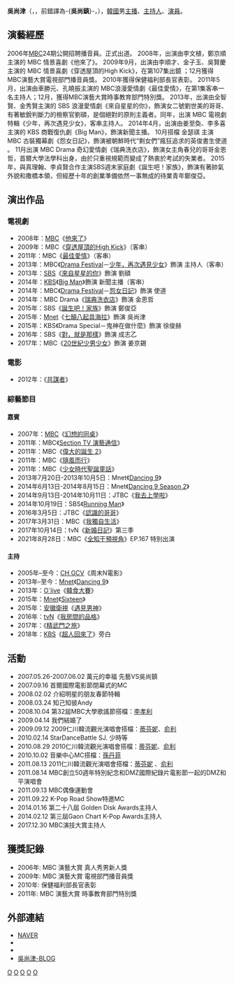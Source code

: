 {{藝人
|姓名 = 吳尚津
|類型 = 男藝人
|圖片 = Oh Sang-Jin from acrofan (2).jpg
|圖片尺寸 = 
|圖片簡介 = 
|本名 =
|外文名 = 오상진
|外文 = ko
|羅馬拼音 = Oh Sang-Jin
|英文名 =
|暱稱 =
|其他藝名 = 
|國籍 = {{KOR}}
|出生日期 = {{birth_date_and_age|1980|2|15}}
|出生地點 = {{KOR}}[[蔚山廣域市|蔚山廣域市]]
|宗教信仰 = 
|語言 = [[韓語|韓語]]、[[汉语|汉语]]（四级）
|配偶 = {{link-ko|金素英 (主播)|김소영 (방송인)|金素英}}
|職業 = [[新聞主播|主播]]、[[主持人|主持人]]、[[演員|演員]]
|教育程度 = [[延世大學|延世大學]]
|出道作 = 
|出道日期 = 2006年
|代表作 = 
|活躍年代 =
|唱片公司 = 
|經紀公司 = IOK Company
<BR>[[YG娛樂|YG娛樂]]（2017年-2019年）
|相關團體 = 
|網站 = 
}}

'''吳尚津'''（{{lang-ko|'''오상진'''}}，{{lang-en|'''Oh Sang-Jin'''}}，前錯譯為-{'''吳尚鎮'''}-，{{bd|1980年|2月15日}}），[[韓國|韓國]]男[[新聞主播|主播]]、[[主持人|主持人]]、[[演員|演員]]。

== 演藝經歷 ==
2006年[[MBC|MBC]]24期公開招聘播音員。正式出道。 
2008年，出演由李文植，鄭京順主演的 MBC 情景喜劇《他來了》。
2009年9月，出演由李順才、金子玉、吳賢慶主演的 MBC 情景喜劇《穿透屋頂的High Kick》，在第107集出鏡 ；12月獲得 MBC演藝大賞電視部門播音員獎。 
2010年獲得保健福利部長官表彰。
2011年5月，出演由車勝元、孔曉振主演的 MBC浪漫愛情劇《最佳愛情》，在第1集客串一名主持人；12月，獲得MBC演藝大賞時事教育部門特別獎。
2013年，出演由全智賢、金秀賢主演的 SBS 浪漫愛情劇《來自星星的你》，飾演女二號劉世美的哥哥、有著敏銳判斷力的檢察官劉碩，是個絕對的原則主義者。同年，出演 MBC 電視劇特輯《少年，再次遇見少女》，客串主持人。
2014年4月，出演由姜至奐、李多喜主演的 KBS 商戰復仇劇《Big Man》，飾演新聞主播。 10月搭檔 金瑟祺 主演 MBC 古裝獨幕劇《怨女日記》，飾演被朝鮮時代“剩女們”瘋狂追求的英俊書生使道 。 11月出演 MBC Drama 奇幻愛情劇《瑞典洗衣店》，飾演女主角春兒的哥哥金恩哲，首爾大學法學科出身，由於只重視規範而變成了熱衷於考試的失業者。
2015年，與真理翰、李貞賢合作主演SBS週末家庭劇《誕生吧！家族》，飾演有著帥氣外貌和撒橋本領，但經歷十年的創業準備依然一事無成的待業青年鄭俊亞。

== 演出作品 ==
=== 電視劇 ===
*2008年：[[文化廣播_(韓國)|MBC]]《[[他來了|他來了]]》
*2009年：MBC《[[穿透屋頂的High_Kick|穿透屋頂的High Kick]]》（客串）
*2011年：MBC《[[最佳愛情|最佳愛情]]》（客串）
*2013年：MBC《[[Drama_Festival|Drama Festival]]－[[Drama_Festival#第一季|少年，再次遇見少女]]》飾演 主持人（客串）
*2013年：[[SBS_(韓國)|SBS]]《[[來自星星的你|來自星星的你]]》飾演 劉碩
*2014年：[[韓國廣播公社|KBS]]《[[Big_Man|Big Man]]》飾演 新聞主播（客串）
*2014年：MBC《[[Drama_Festival|Drama Festival]]－[[Drama_Festival#第二季|怨女日記]]》飾演 使道
*2014年：MBC Drama《[[瑞典洗衣店|瑞典洗衣店]]》飾演 金恩哲
*2015年：SBS《[[誕生吧！家族|誕生吧！家族]]》飾演 鄭俊亞
*2015年：[[Mnet媒體|Mnet]]《[[七顛八起具海拉|七顛八起具海拉]]》飾演 吳尚津
*2015年：KBS《Drama Special－鬼神在做什麼》飾演 徐俊赫
*2016年：SBS《[[對，就是那樣|對，就是那樣]]》飾演 成志乙
*2017年：MBC《[[20世紀少男少女|20世紀少男少女]]》飾演 姜京錫

=== 電影 ===
*2012年：《[[共謀者|共謀者]]》

=== 綜藝節目 ===
==== 嘉賓 ====
*2007年：[[文化廣播_(韓國)|MBC]]《[[幻想的同桌|幻想的同桌]]》
*2011年：MBC《[[Section_TV_演藝通信|Section TV 演藝通信]]》
*2011年：MBC《[[偉大的誕生_2|偉大的誕生 2]]》
*2011年：MBC《[[隨風而行|隨風而行]]》
*2011年：MBC《[[少女時代聖誕童話|少女時代聖誕童話]]》
*2013年7月20日-2013年10月5日：Mnet《[[Dancing_9|Dancing 9]]》
*2014年6月13日-2014年8月15日：Mnet《[[Dancing_9_Season_2|Dancing 9 Season 2]]》
*2014年9月13日-2014年10月11日：JTBC《[[我去上學啦|我去上學啦]]》
*2014年10月19日：SBS《[[Running_Man|Running Man]]》
*2016年3月5日：JTBC《[[認識的哥哥|認識的哥哥]]》
*2017年3月31日：MBC《[[我獨自生活|我獨自生活]]》
*2017年10月14日：tvN《[[新婚日記|新婚日記]]》第三季
*2021年8月28日：MBC《[[全知干預視角|全知干預視角]]》EP.167 特別出演

==== 主持 ====
*2005年–至今：[[CH_GCV|CH GCV]]《周末N電影》
*2013年–至今：[[Mnet|Mnet]]《[[Dancing_9|Dancing 9]]》
*2013年：[[O`live|O`live]]《[[韓食大賽|韓食大賽]]》
*2015年：[[Mnet|Mnet]]《[[Sixteen|Sixteen]]》
*2015年：[[安徽衛視|安徽衛視]]《[[遇見男神|遇見男神]]》
*2016年：[[tvN|tvN]]《[[我房間的品格|我房間的品格]]》
*2017年：{{link-ko|Mountain TV|마운틴TV}}《[[精武門之旅|精武門之旅]]》
*2018年：[[KBS|KBS]]《[[超人回來了|超人回來了]]》旁白

== 活動 ==
*2007.05.26-2007.06.02 萬元的幸福 先藝VS吳尚鎮
*2007.09.1​​6 首爾國際電影節閉幕式的MC
*2008.02.02 介紹明星的朋友春節特輯
*2008.03.24 知己知彼Andy
*2008.10.04 第32屆MBC大學歌謠節搭檔：[[李孝利|李孝利]]
*2009.04.14 我們結婚了
*2009.09.12 2009仁川韓流觀光演唱會搭檔：[[黃美英|蒂芬妮]]、[[權俞利|俞利]]
*2010.02.14 StarDanceBattle SJ. 少時等
*2010.08.29 2010仁川韓流觀光演唱會搭檔：[[黃美英|蒂芬妮]]、[[權俞利|俞利]]
*2010.10.02 音樂中心MC搭檔：[[孫丹菲|孫丹菲]]
*2011.08.13 2011仁川韓流觀光演唱會搭檔：[[黃美英|蒂芬妮]] 、[[權俞利|俞利]]
*2011.08.14 MBC創立50週年特別紀念和DMZ國際紀錄片電影節一起的DMZ和平演唱會
*2011.09.1​​3 MBC偶像運動會
*2011.09.22 K-Pop Road Show特邀MC
*2014.01.16 第二十八屆 Golden Disk Awards主持人
*2014.02.12 第三屆Gaon Chart K-Pop Awards主持人
*2017.12.30 MBC演技大賞主持人

== 獲獎記錄 ==
*2006年: MBC 演藝大賞 真人秀男新人獎 
*2009年: MBC 演藝大賞 電視部門播音員獎 
*2010年: 保健福利部長官表彰 
*2011年: MBC 演藝大賞 時事教育部門特別獎

== 外部連結 ==
*[http://people.search.naver.com/search.naver?where=nexearch&sm=tab_ppn&query=%EC%98%A4%EC%83%81%EC%A7%84&os=124916&ie=utf8&key=PeopleService NAVER]{{Wayback|url=http://people.search.naver.com/search.naver?where=nexearch&sm=tab_ppn&query=%EC%98%A4%EC%83%81%EC%A7%84&os=124916&ie=utf8&key=PeopleService |date=20160304134607 }}{{ko}}
*{{twitter|SANGJINOH}}
*{{instagram|sangjinoh}}
*[https://m.post.naver.com/my/series/detail.nhn?seriesNo=376556&memberNo=33889228 吳尚津-BLOG]{{Wayback|url=https://m.post.naver.com/my/series/detail.nhn?seriesNo=376556&memberNo=33889228 |date=20200914115521 }}{{ko}}
{{IOK Company}}
{{YG Entertainment}}
[[Category:韩國電視演員|O]]
[[Category:韓國電視主持人|O]]
[[Category:延世大學校友|O]]
[[Category:蔚山廣域市出身人物|O]]
[[Category:吳姓|O]]